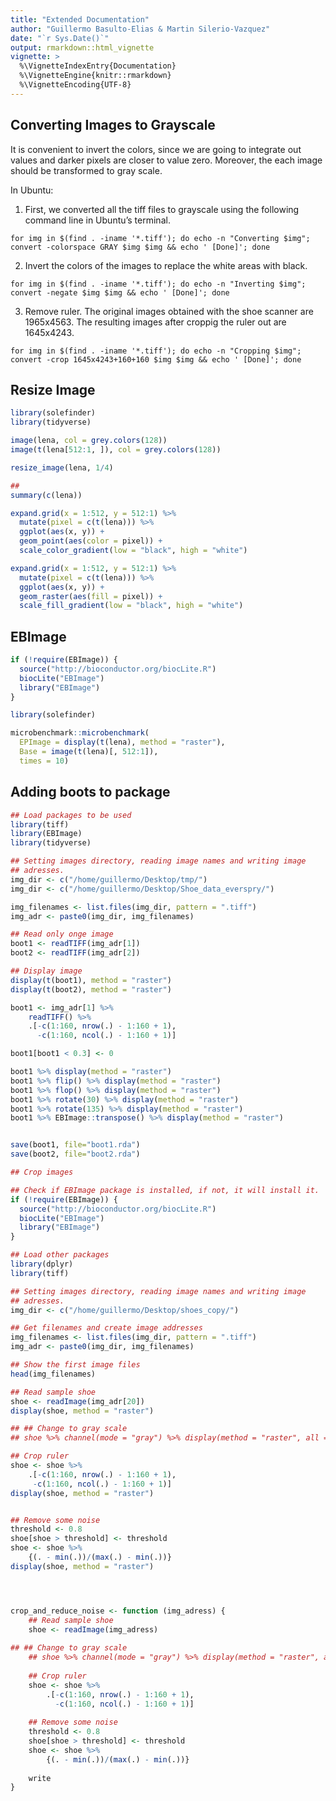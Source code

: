 ```yaml
---
title: "Extended Documentation"
author: "Guillermo Basulto-Elias & Martin Silerio-Vazquez"
date: "`r Sys.Date()`"
output: rmarkdown::html_vignette
vignette: >
  %\VignetteIndexEntry{Documentation}
  %\VignetteEngine{knitr::rmarkdown}
  %\VignetteEncoding{UTF-8}
---
```


## Converting Images to Grayscale

It is convenient to invert the colors, since we are going to integrate out values and darker pixels are closer to value zero. Moreover, the each image should be transformed to gray scale.

In Ubuntu: 

1. First, we converted all the tiff files to grayscale using the following command line in Ubuntu's terminal.

`for img in $(find . -iname '*.tiff'); do echo -n "Converting $img"; convert -colorspace GRAY $img $img && echo ' [Done]'; done`

2. Invert the colors of the images to replace the white areas with black.

`for img in $(find . -iname '*.tiff'); do echo -n "Inverting $img"; convert -negate $img $img && echo ' [Done]'; done`

3. Remove ruler. The original images obtained with the shoe scanner are 1965x4563. The resulting images after croppig the ruler out are 1645x4243.

`for img in $(find . -iname '*.tiff'); do echo -n "Cropping $img"; convert -crop 1645x4243+160+160 $img $img && echo ' [Done]'; done`


## Resize Image

```r

library(solefinder)
library(tidyverse)

image(lena, col = grey.colors(128))
image(t(lena[512:1, ]), col = grey.colors(128))

resize_image(lena, 1/4)

##
summary(c(lena))

expand.grid(x = 1:512, y = 512:1) %>%
  mutate(pixel = c(t(lena))) %>%
  ggplot(aes(x, y)) +
  geom_point(aes(color = pixel)) + 
  scale_color_gradient(low = "black", high = "white")

expand.grid(x = 1:512, y = 512:1) %>%
  mutate(pixel = c(t(lena))) %>%
  ggplot(aes(x, y)) +
  geom_raster(aes(fill = pixel)) + 
  scale_fill_gradient(low = "black", high = "white")


```

## EBImage

```r

if (!require(EBImage)) {
  source("http://bioconductor.org/biocLite.R")
  biocLite("EBImage")
  library("EBImage")
}

library(solefinder)

microbenchmark::microbenchmark(
  EPImage = display(t(lena), method = "raster"),
  Base = image(t(lena)[, 512:1]),
  times = 10)

```


## Adding boots to package

```R

## Load packages to be used
library(tiff)
library(EBImage)
library(tidyverse)

## Setting images directory, reading image names and writing image
## adresses.  
img_dir <- c("/home/guillermo/Desktop/tmp/") 
img_dir <- c("/home/guillermo/Desktop/Shoe_data_everspry/") 

img_filenames <- list.files(img_dir, pattern = ".tiff") 
img_adr <- paste0(img_dir, img_filenames)

## Read only onge image
boot1 <- readTIFF(img_adr[1])
boot2 <- readTIFF(img_adr[2])

## Display image
display(t(boot1), method = "raster")
display(t(boot2), method = "raster")

boot1 <- img_adr[1] %>% 
    readTIFF() %>% 
    .[-c(1:160, nrow(.) - 1:160 + 1),
      -c(1:160, ncol(.) - 1:160 + 1)] 

boot1[boot1 < 0.3] <- 0

boot1 %>% display(method = "raster")
boot1 %>% flip() %>% display(method = "raster")
boot1 %>% flop() %>% display(method = "raster")
boot1 %>% rotate(30) %>% display(method = "raster")
boot1 %>% rotate(135) %>% display(method = "raster")
boot1 %>% EBImage::transpose() %>% display(method = "raster")


save(boot1, file="boot1.rda")
save(boot2, file="boot2.rda")


```

```r

## Crop images

## Check if EBImage package is installed, if not, it will install it.
if (!require(EBImage)) {
  source("http://bioconductor.org/biocLite.R")
  biocLite("EBImage")
  library("EBImage")
}

## Load other packages
library(dplyr)
library(tiff)

## Setting images directory, reading image names and writing image
## adresses.  
img_dir <- c("/home/guillermo/Desktop/shoes_copy/") 

## Get filenames and create image addresses
img_filenames <- list.files(img_dir, pattern = ".tiff")
img_adr <- paste0(img_dir, img_filenames)

## Show the first image files
head(img_filenames)

## Read sample shoe
shoe <- readImage(img_adr[20])
display(shoe, method = "raster")

## ## Change to gray scale
## shoe %>% channel(mode = "gray") %>% display(method = "raster", all = TRUE)

## Crop ruler
shoe <- shoe %>%
    .[-c(1:160, nrow(.) - 1:160 + 1),
     -c(1:160, ncol(.) - 1:160 + 1)] 
display(shoe, method = "raster")


## Remove some noise
threshold <- 0.8
shoe[shoe > threshold] <- threshold
shoe <- shoe %>%
    {(. - min(.))/(max(.) - min(.))}
display(shoe, method = "raster")




crop_and_reduce_noise <- function (img_adress) {
    ## Read sample shoe
    shoe <- readImage(img_adress)
    
## ## Change to gray scale
    ## shoe %>% channel(mode = "gray") %>% display(method = "raster", all = TRUE)
    
    ## Crop ruler
    shoe <- shoe %>%
        .[-c(1:160, nrow(.) - 1:160 + 1),
          -c(1:160, ncol(.) - 1:160 + 1)] 
    
    ## Remove some noise
    threshold <- 0.8
    shoe[shoe > threshold] <- threshold
    shoe <- shoe %>%
        {(. - min(.))/(max(.) - min(.))}
    
    write
}




```

